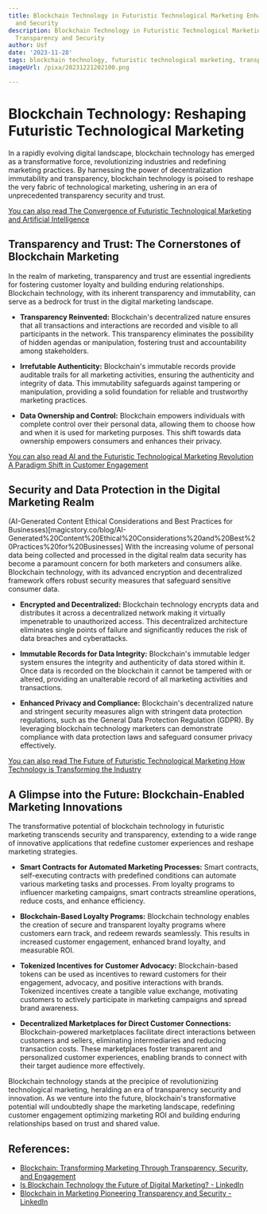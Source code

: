 ```yaml
---
title: Blockchain Technology in Futuristic Technological Marketing Enhancing Transparency
  and Security
description: Blockchain Technology in Futuristic Technological Marketing Enhancing
  Transparency and Security
author: Usf
date: '2023-11-28'
tags: blockchain technology, futuristic technological marketing, transparency, security
imageUrl: /pixa/20231221202100.png

---
```

# Blockchain Technology:  Reshaping Futuristic  Technological Marketing

In a rapidly evolving digital landscape, blockchain technology has emerged  as a transformative force, revolutionizing industries and redefining marketing practices. By  harnessing the power  of decentralization immutability and transparency, blockchain technology is poised to reshape the very fabric of technological marketing, ushering in  an era of unprecedented transparency security and trust.

[You can also  read The Convergence of Futuristic Technological Marketing  and Artificial Intelligence](The%20Convergence%20of%20Futuristic%20Technological%20Marketing%20and%20Artificial%20Intelligence)


## Transparency and Trust: The Cornerstones of Blockchain  Marketing

In the realm of marketing, transparency and trust are essential ingredients for fostering customer loyalty and building enduring relationships. Blockchain technology, with its inherent transparency and immutability, can serve as a bedrock for trust in the digital marketing landscape.

- **Transparency Reinvented:** Blockchain's decentralized nature ensures that all transactions and  interactions  are recorded and visible to all participants in the network. This transparency  eliminates the possibility  of hidden agendas  or manipulation, fostering trust and accountability among stakeholders.

- **Irrefutable Authenticity:** Blockchain's immutable records provide  auditable trails for all  marketing activities, ensuring the  authenticity and integrity of data. This immutability safeguards against  tampering or manipulation, providing a solid foundation for reliable and trustworthy marketing practices.

- **Data Ownership  and Control:** Blockchain empowers individuals with complete control over their personal data, allowing them  to choose how and when  it is used for marketing purposes. This shift towards data ownership empowers consumers and enhances  their privacy.

[You can also read AI and the Futuristic Technological Marketing Revolution A Paradigm Shift in Customer Engagement](AI%20and%20the%20Futuristic%20Technological%20Marketing%20Revolution%20A%20Paradigm%20Shift%20in%20Customer%20Engagement)


## Security and Data  Protection  in  the Digital Marketing  Realm

(AI-Generated Content Ethical Considerations and Best Practices for Businesses)[magicstory.co/blog/AI-Generated%20Content%20Ethical%20Considerations%20and%20Best%20Practices%20for%20Businesses]
With the increasing volume of  personal  data being collected and processed in the digital realm data security has become a paramount concern for both marketers and consumers alike. Blockchain technology, with its advanced  encryption and decentralized framework offers robust security measures that safeguard sensitive consumer data.

- **Encrypted and Decentralized:** Blockchain technology encrypts data and distributes it  across a decentralized network making it virtually impenetrable to unauthorized access. This decentralized architecture eliminates single points of failure and significantly reduces the risk of data breaches and cyberattacks.

- **Immutable Records for Data Integrity:** Blockchain's immutable ledger system  ensures the integrity and authenticity of data stored within it. Once data is  recorded on the blockchain it cannot be  tampered with or altered,  providing  an unalterable record of all marketing  activities and transactions.

- **Enhanced Privacy and Compliance:** Blockchain's decentralized nature and stringent security measures align with stringent data protection regulations, such as the General Data Protection Regulation  (GDPR). By leveraging blockchain technology marketers can demonstrate compliance with data protection laws and safeguard  consumer privacy effectively.

[You can also  read The Future of Futuristic Technological Marketing How  Technology is Transforming the Industry](The%20Future%20of%20Futuristic%20Technological%20Marketing%20How%20Technology%20is%20Transforming%20the%20Industry)


##  A Glimpse into the Future: Blockchain-Enabled Marketing  Innovations

The transformative potential  of blockchain technology in futuristic marketing transcends security and transparency, extending to a wide range of innovative applications that redefine customer experiences and reshape marketing strategies.

-  **Smart Contracts  for Automated Marketing Processes:** Smart contracts, self-executing  contracts with predefined conditions can automate various marketing tasks and  processes. From loyalty programs to influencer marketing campaigns, smart contracts streamline operations, reduce costs,  and enhance efficiency.

- **Blockchain-Based Loyalty Programs:** Blockchain technology enables the creation of secure  and transparent loyalty programs  where customers  earn  track, and redeem rewards seamlessly. This results in increased customer engagement, enhanced brand loyalty, and measurable ROI.

- **Tokenized Incentives for Customer  Advocacy:**  Blockchain-based  tokens can be used as incentives to reward customers for their engagement, advocacy, and positive interactions with brands. Tokenized incentives create a tangible value exchange, motivating customers  to actively participate in marketing campaigns and spread brand awareness.

- **Decentralized Marketplaces for  Direct Customer Connections:** Blockchain-powered marketplaces facilitate direct interactions between customers and sellers, eliminating intermediaries  and reducing  transaction  costs. These marketplaces foster transparent and personalized customer experiences, enabling brands to connect  with their target audience more  effectively.

Blockchain technology stands at the precipice of revolutionizing technological marketing, heralding an era of transparency security and innovation. As  we venture into the future, blockchain's transformative potential will undoubtedly shape the  marketing landscape, redefining customer engagement optimizing marketing ROI and building  enduring  relationships based on trust  and shared value.

## References:
- [Blockchain: Transforming Marketing Through Transparency, Security, and Engagement](https://blog.adrianalacyconsulting.com/blockchain-transforming-marketing-through-transparency-security-and-engagement/)
- [Is Blockchain Technology the Future of Digital Marketing? - LinkedIn](https://www.linkedin.com/pulse/blockchain-technology-future-digital-marketing-deuglo-ngfjf)
- [Blockchain in Marketing Pioneering Transparency and Security - LinkedIn](https://www.linkedin.com/pulse/blockchain-marketing-pioneering-transparency-security-sharad-koche-fllbf?trk=article-ssr-frontend-pulse_more-articles_related-content-card)
